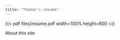 ```yaml
---
title: "Thomas's resume"
---
```


{{< pdf files/resume.pdf width=100% height=800 >}}


About this site
